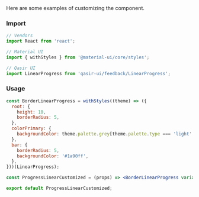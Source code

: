
<Title>Customized progress</Title>

<Subtitle>
Here are some examples of customizing the component.
</Subtitle>

### Import
```js
// Vendors
import React from 'react';

// Material UI
import { withStyles } from '@material-ui/core/styles';

// Qasir UI
import LinearProgress from 'qasir-ui/feedback/LinearProgress';
```

<h3 style={{marginBottom: 20}}>Usage</h3>

<ProgressLinearCustomized/>

```jsx
const BorderLinearProgress = withStyles((theme) => ({
  root: {
    height: 10,
    borderRadius: 5,
  },
  colorPrimary: {
    backgroundColor: theme.palette.grey[theme.palette.type === 'light' ? 200 : 700],
  },
  bar: {
    borderRadius: 5,
    backgroundColor: '#1a90ff',
  },
}))(LinearProgress);

const ProgressLinearCustomized = (props) => <BorderLinearProgress variant="determinate" value={50} />;

export default ProgressLinearCustomized;
```
